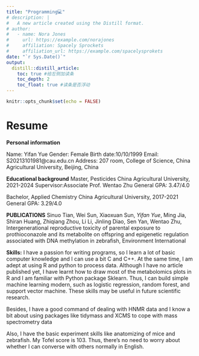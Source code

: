 ```yaml
---
title: "Programming💻"
# description: |
#   A new article created using the Distill format.
# author:
#   - name: Nora Jones 
#     url: https://example.com/norajones
#     affiliation: Spacely Sprockets
#     affiliation_url: https://example.com/spacelysprokets
date: "`r Sys.Date()`"
output: 
  distill::distill_article:
    toc: true #给左侧加读条
    toc_depth: 2
    toc_float: true #读条是否浮动
---
```


```r
knitr::opts_chunk$set(echo = FALSE)
```

# Resume

**Personal information**

Name: Yifan Yue
Gender: Female       Birth date:10/10/1999
Email: S20213101981@cau.edu.cn
Address: 207 room, College of Science, China Agricultural University, Beijing, China

**Educational background**
Master, Pesticides
China Agricultural University, 2021-2024
Supervisor:Associate Prof. Wentao Zhu
General GPA: 3.47/4.0

Bachelor, Applied Chemistry
China Agricultural University, 2017-2021
General GPA: 3.29/4.0

**PUBLICATIONS**
Sinuo Tian, Wei Sun, Xiaoxuan Sun, *Yifan Yue*, Ming Jia, Shiran Huang, Zhiqiang Zhou, Li Li, Jinling Diao, Sen Yan, Wentao Zhu,
Intergenerational reproductive toxicity of parental exposure to prothioconazole and its metabolite on offspring and epigenetic regulation associated with DNA methylation in zebrafish,
Environment International


**Skills:**
I have a passion for writing programs, so I learn a lot of basic computer knowledge and I can use a bit C and C++. At the same time, I am adept at using R and python to process data. Although I have no article published yet, I have learnt how to draw most of the metabolomics plots in R and I am familiar with Python package Sklearn. Thus, I can build simple machine learning modern, such as logistic regression, random forest, and support vector machine. These skills may be useful in future scientific research. 

Besides, I have a good command of dealing with HNMR data and I know a bit about using packages like tidymass and XCMS to cope with  mass spectrometry data

Also, I have the basic experiment skills like anatomizing of mice and zebrafish. 
My Tofel score is 103. Thus, there's no need to worry about whether I can converse with others normally in English.


<!-- 插入视频 -->
<!-- ## Setting up RStudio Cloud -->

<!-- <iframe width="560" height="400" src="https://www.youtube.com/embed/L2KT0ls_oIk" frameborder="0" allow="accelerometer; autoplay; clipboard-write; encrypted-media; gyroscope; picture-in-picture" allowfullscreen></iframe> -->

